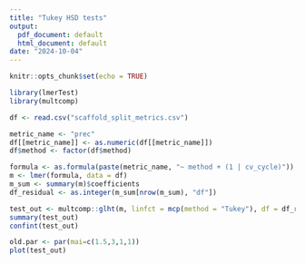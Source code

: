 ```yaml
---
title: "Tukey HSD tests"
output:
  pdf_document: default
  html_document: default
date: "2024-10-04"
---
```


```r
knitr::opts_chunk$set(echo = TRUE)

library(lmerTest)
library(multcomp)
```


```r
df <- read.csv("scaffold_split_metrics.csv")

metric_name <- "prec"
df[[metric_name]] <- as.numeric(df[[metric_name]])
df$method <- factor(df$method)

formula <- as.formula(paste(metric_name, "~ method + (1 | cv_cycle)"))
m <- lmer(formula, data = df)
m_sum <- summary(m)$coefficients
df_residual <- as.integer(m_sum[nrow(m_sum), "df"])

test_out <- multcomp::glht(m, linfct = mcp(method = "Tukey"), df = df_residual)
summary(test_out)
confint(test_out)

old.par <- par(mai=c(1.5,3,1,1))
plot(test_out)
```

